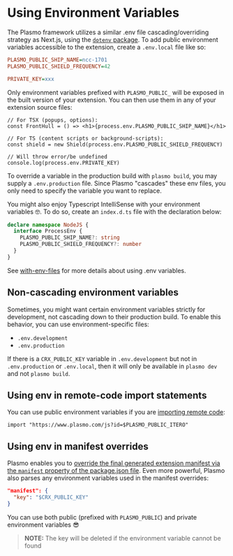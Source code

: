 # Using Environment Variables

The Plasmo framework utilizes a similar .env file cascading/overriding strategy as Next.js, using the [`dotenv` package](https://www.npmjs.com/package/dotenv). To add public environment variables accessible to the extension, create a `.env.local` file like so:

```ini
PLASMO_PUBLIC_SHIP_NAME=ncc-1701
PLASMO_PUBLIC_SHIELD_FREQUENCY=42

PRIVATE_KEY=xxx
```

Only environment variables prefixed with `PLASMO_PUBLIC_` will be exposed in the built version of your extension. You can then use them in any of your extension source files:

```tsx
// For TSX (popups, options):
const FrontHull = () => <h1>{process.env.PLASMO_PUBLIC_SHIP_NAME}</h1>

// For TS (content scripts or background-scripts):
const shield = new Shield(process.env.PLASMO_PUBLIC_SHIELD_FREQUENCY)

// Will throw error/be undefined
console.log(process.env.PRIVATE_KEY)
```

To override a variable in the production build with `plasmo build`, you may supply a `.env.production` file. Since Plasmo "cascades" these env files, you only need to specify the variable you want to replace.

You might also enjoy Typescript IntelliSense with your environment variables 🤓. To do so, create an `index.d.ts` file with the declaration below:

```ts
declare namespace NodeJS {
  interface ProcessEnv {
    PLASMO_PUBLIC_SHIP_NAME?: string
    PLASMO_PUBLIC_SHIELD_FREQUENCY?: number
  }
}
```

See [with-env-files](https://github.com/PlasmoHQ/examples/tree/main/with-env-files) for more details about using .env variables.

## Non-cascading environment variables

Sometimes, you might want certain environment variables strictly for development, not cascading down to their production build. To enable this behavior, you can use environment-specific files:

- `.env.development`
- `.env.production`

If there is a `CRX_PUBLIC_KEY` variable in `.env.development` but not in `.env.production` or `.env.local`, then it will only be available in `plasmo dev` and not `plasmo build`.

## Using env in remote-code import statements

You can use public environment variables if you are [importing remote code](/workflows/remote-code):

```tsx
import "https://www.plasmo.com/js?id=$PLASMO_PUBLIC_ITERO"
```

## Using env in manifest overrides

Plasmo enables you to [override the final generated extension manifest via the `manifest` property of the package.json file](/customization#overriding-the-manifest). Even more powerful, Plasmo also parses any environment variables used in the manifest overrides:

```json
"manifest": {
  "key": "$CRX_PUBLIC_KEY"
}
```

You can use both public (prefixed with `PLASMO_PUBLIC`) and private environment variables 😎

> **NOTE:** The key will be deleted if the environment variable cannot be found
